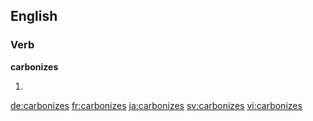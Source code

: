 ==English==

===Verb===
'''carbonizes'''

# {{en-third-person singular of|carbonize}}

[[de:carbonizes]]
[[fr:carbonizes]]
[[ja:carbonizes]]
[[sv:carbonizes]]
[[vi:carbonizes]]
